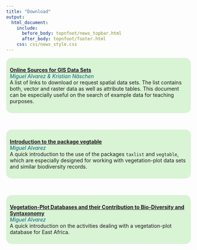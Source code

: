 ---
title: "Download"
output:
  html_document:
    include:
      before_body: topnfoot/news_topbar.html
      after_body: topnfoot/footer.html
    css: css/news_style.css
---

<div style="background-color: #d9f3d5; text-align: left; padding: 10px;
border-radius: 15px">
[**Online Sources for GIS Data Sets**](documents/GIS_Repositories.pdf)<br>
<font color="#045f7d">*Miguel Alvarez &amp; Kristian N&auml;schen*</font><br>
A list of links to download or request spatial data
sets. The list contains both, vector and raster data as well as attribute
tables. This document can be especially useful on the search of example data for
teaching purposes.
</div>

</br>

<div style="background-color: #d9f3d5; text-align: left; padding: 10px;
border-radius: 15px">
[**Introduction to the package
vegtable**](documents/workshops_freiburg_2017.html)<br>
<font color="#045f7d">*Miguel Alvarez*</font><br>
A quick introduction to the use of the packages `taxlist` and `vegtable`, which
are especially designed for working with vegetation-plot data sets and similar
biodiversity records.
</div>

</br>

<div style="background-color: #d9f3d5; text-align: left; padding: 10px;
border-radius: 15px">
[**Vegetation-Plot Databases and their Contribution to Bio-Diversity and Syntaxonomy**](documents/Presentation_ARBONETH.html)<br>
<font color="#045f7d">*Miguel Alvarez*</font><br>
A quick introduction on the activities dealing with a vegetation-plot database
for East Africa.
</div>
